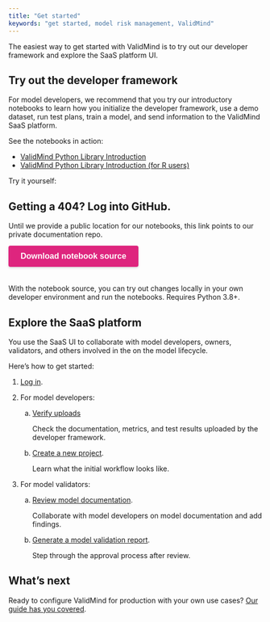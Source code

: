 ```yaml
---
title: "Get started"
keywords: "get started, model risk management, ValidMind"
---
```


The easiest way to get started with ValidMind is to try out our developer framework and explore the SaaS platform UI. 

## Try out the developer framework

For model developers, we recommend that you try our introductory notebooks to learn how you initialize the developer framework, use a demo dataset, run test plans, train a model, and send information to the ValidMind SaaS platform.

See the notebooks in action:

- [ValidMind Python Library Introduction](../notebooks/intro.ipynb)
- [ValidMind Python Library Introduction (for R users)](../notebooks/intro-r.ipynb)

<!-- TO DO we need to add the correct download link here --->

Try it yourself:

::: {.column-margin}
::: {.callout-important}
## Getting a 404? Log into GitHub.
 
Until we provide a public location for our notebooks, this link points to our private documentation repo.
:::
:::

```{=html}
<!DOCTYPE html>
<html>
<head>
    <title>Download notebook</title>
    <style>
        button {
            display: inline-block;
            background-color: #DE257E;
            color: white;
            border: none;
            padding: 12px 24px;
            font-size: 16px;
            font-weight: bold;
            border-radius: 4px;
            cursor: pointer;
            box-shadow: 0 2px 4px rgba(0, 0, 0, 0.15);
            transition: all 0.3s ease-in-out;
            margin-bottom: 20px;
        }

        button:hover {
            background-color: #c71e6b;
            box-shadow: 0 2px 4px rgba(0, 0, 0, 0.3);
        }
    </style>
</head>
<body>
    <a href="https://github.com/validmind/documentation/tree/main/site/notebooks" download>
        <button>Download notebook source</button>
    </a>
</body>
</html>

```

With the notebook source, you can try out changes locally in your own developer environment and run the notebooks. Requires Python 3.8+.

## Explore the SaaS platform

You use the SaaS UI to collaborate with model developers, owners, validators, and others involved in the on the model lifecycle.

Here's how to get started: 

1. [Log in](login.qmd).

2. For model developers:
    a. [Verify uploads](check-developer-framework-uploads.qmd) 
    
       Check the documentation, metrics, and test results uploaded by the developer framework.

    b. [Create a new project](create-projects.qmd).
    
       Learn what the initial workflow looks like.

3. For model validators:

    a. [Review model documentation](review-model-documentation.qmd).

       Collaborate with model developers on model documentation and add findings.

    b. [Generate a model validation report](generate-validation-reports.qmd).

       Step through the approval process after review. 

## What's next

Ready to configure ValidMind for production with your own use cases? [Our guide has you covered](guide.qmd).

